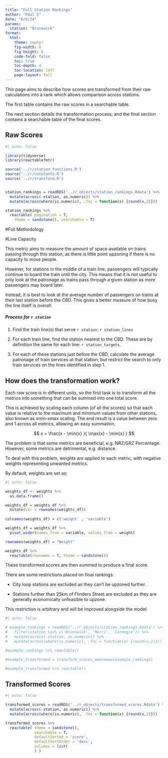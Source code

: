 ```yaml
---
title: "Full Station Rankings"
author: "Paul S"
date: "6/6/24"
params: 
  station: "Brunswick"
format: 
  html: 
    theme: zephyr
    fig-width: 8
    fig-height: 8
    code-fold: false
    toc: true
    toc-depth: 4
    toc-location: left
    page-layout: full
---
```

This page aims to describe how scores are transformed from their raw calculations into a rank which allows comparison across stations.

The first table contains the raw scores in a searchable table. 

The next section details the transformation process, and the final section contains a searchable table of the final scores.

## Raw Scores

```r
#| echo: false 

library(tidyverse)
library(reactablefmtr)

source('../r/station_functions.R')
source('../r/constants.R')
source('../r/transform.R')


station_rankings = readRDS('../r_objects/station_rankings.Rdata') %>%
  mutate(across(-station, as.numeric)) %>%
  mutate(across(where(is.numeric), .fns = function(x) {round(x,2)}))

station_rankings %>%
  reactable( pagination = T,
    theme = sandstone(), searchable = T)

```

#Full Methodology


#Line Capacity

This metric aims to measure the amount of space available on trains passing through this station, as there is little point upzoning if there is no capacity to move people.

However, for stations in the middle of a train line, passengers will typically continue to board the train until the city. This means that it is not useful to only look at the patronage as trains pass through a given station as more passengers may board later.

Instead, it is best to look at the average number of passengers on trains at their last station before the CBD. This gives a better measure of how busy the line itself is overall.

##### Process for `r station`

1. Find the train line(s) that serve `r station`: `r station_lines`

2. For each train line, find the station nearest to the CBD. These are by definition the same for each line: `r station_targets`.

3. For each of these stations just before the CBD, calculate the average patronage of train services at that station, but restrict the search to only train services on the lines identified in step 1.


## How does the transformation work?

Each raw score is in different units, so the first task is to transform all the metrics into something that can be summed into one total score.

This is achieved by scaling each column (of all the scores) so that each value is relative to the maximum and minimum values from other stations, also known as xmin-xmax scaling. The end result is a value between zero and 1 across all metrics, allowing an easy summation.

$$
x = \frac{x - \min{x} }{ \max{x} - \min{x} }
$$

The problem is that some metrics are beneficial, e.g. NRZ/GRZ Percentage. However, some metrics are detrimental, e.g. distance.

To deal with this problem, weights are applied to each metric, with negative weights representing unwanted metrics.

By default, weights are set as:

```r
#| echo: false 

weights_df <- weights %>%
  as.data.frame() 

weights_df = weights_df %>%
  mutate(var = rownames(weights_df))
  
colnames(weights_df) = c('weight' , 'variable')

weights_df = weights_df %>%
  pivot_wider(names_from = variable, values_from = weight)

rownames(weights_df) = "Weight"

weights_df %>%
  reactable(rownames = T, theme = sandstone())

```

These transformed scores are then summed to produce a final score.

:::{.callout-note}
There are some restrictions placed on final rankings:

- City loop stations are excluded as they can't be upzoned further.

- Stations further than 25km of Flinders Street are excluded as they are generally economically unfeasible to upzone.

This restriction is arbitrary and will be improved alongside the model.
:::
<!-- ## Example Transformation -->

```r
#| echo: false 

# example_rankings = readRDS('../r_objects/station_rankings.Rdata') %>%
#   filter(station %in% c('Brunswick', 'Merri', 'Carnegie')) %>%
#   mutate(across(-station, as.numeric)) %>%
#   mutate(across(where(is.numeric), .fns = function(x) {round(x,2)}))

#example_rankings %>% reactable()

#example_transformed = transform_scores_xminxmax(example_rankings)

#example_transformed %>% reactable()


```

## Transformed Scores

```r
#| echo: false 

transformed_scores = readRDS('../r_objects/transformed_scores.Rdata') %>%
  mutate(across(-station, as.numeric)) %>%
  mutate(across(where(is.numeric), .fns = function(x) {round(x,2)}))

transformed_scores %>%
  reactable( theme = sandstone(),
             searchable = T,
             defaultSorted = 'score',
             defaultSortOrder = 'desc',
             columns = list(
             ) )

```
